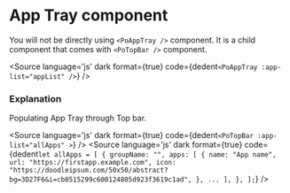 # App Tray component




<Meta title="Shell/App Tray" component={PoAppTray} />

<Description of={PoAppTray} />

You will not be directly using `<PoAppTray />` component. It is a child component that comes with `<PoTopBar />` component.
<Canvas>
 <div class="">
        <Story inline={false} id="shell-app-tray--app-tray" />
    </div>
</Canvas>

<Source
  language='js'
  dark
  format={true}
  code={dedent`
    <PoAppTray :app-list="appList" />
  `}
/>

### Explanation

<ArgsTable of={PoAppTray} />


Populating App Tray through Top bar.

<Source
  language='js'
  dark
  format={true}
  code={dedent`
    <PoTopBar
      :app-list="allApps"
    >
  `}
/>
<Source
  language='js'
  dark
  format={true}
  code={dedent`
    let allApps = [
        {
            groupName: "",
            apps: [
                {
                    name: "App name",
                    url: "https://firstapp.example.com",
                    icon: "https://doodleipsum.com/50x50/abstract?bg=3D27F6&i=cb0515299c600124805d923f3619c1ad",
                },
                ...
            ],
        },
    ];
  `}
/>
